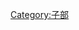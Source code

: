 {{Catnav|頁面分類|人文學科|文学|書籍|圖書資訊科學|分类方式|圖書分類法|四部分類法|子部|}}
{{Catnav|頁面分類|總類|書籍|圖書分類法|四部分類法|子部}}

[[Category:子部|Category:子部]]
